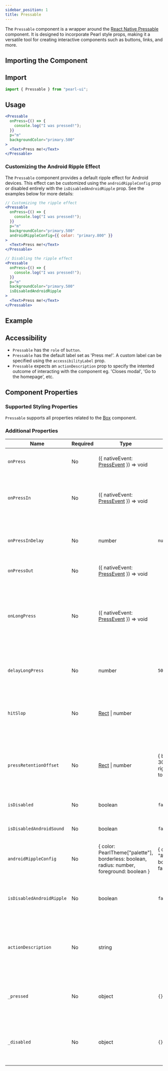 ```yaml
---
sidebar_position: 1
title: Pressable
---
```


The `Pressable` component is a wrapper around the [React Native Pressable](https://reactnative.dev/docs/pressable) component. It is designed to incorporate Pearl style props, making it a versatile tool for creating interactive components such as buttons, links, and more.

## Importing the Component

## Import

```jsx
import { Pressable } from "pearl-ui";
```

## Usage

```jsx
<Pressable
  onPress={() => {
    console.log("I was pressed!");
  }}
  p="m"
  backgroundColor="primary.500"
>
  <Text>Press me!</Text>
</Pressable>
```

### Customizing the Android Ripple Effect

The `Pressable` component provides a default ripple effect for Android devices. This effect can be customized using the `androidRippleConfig` prop or disabled entirely with the `isDisabledAndroidRipple` prop. See the examples below for more details:

```jsx
// Customizing the ripple effect
<Pressable
  onPress={() => {
    console.log("I was pressed!");
  }}
  p="m"
  backgroundColor="primary.500"
  androidRippleConfig={{ color: "primary.800" }}
>
  <Text>Press me!</Text>
</Pressable>

// Disabling the ripple effect
<Pressable
  onPress={() => {
    console.log("I was pressed!");
  }}
  p="m"
  backgroundColor="primary.500"
  isDisabledAndroidRipple
>
  <Text>Press me!</Text>
</Pressable>
```

## Example


<Snack snackId="@agrawal-rohit/pressable-light" />

## Accessibility

- `Pressable` has the `role` of `button`.
- `Pressable` has the default label set as 'Press me!'. A custom label can be specified using the `accessibilityLabel` prop.
- `Pressable` expects an `actionDescription` prop to specify the intented outcome of interacting with the component eg. 'Closes modal', 'Go to the homepage', etc.

## Component Properties

### Supported Styling Properties

`Pressable` supports all properties related to the [Box](../layout/Box) component.

### Additional Properties

| Name                      | Required | Type                                                                                              | Default                                      | Description                                                                                                                     |
| ------------------------- | -------- | ------------------------------------------------------------------------------------------------- | -------------------------------------------- | ------------------------------------------------------------------------------------------------------------------------------- |
| `onPress`                 | No       | <t>({ nativeEvent: [PressEvent](https://reactnative.dev/docs/pressevent) }) => void</t>           |                                              | Function called when the component is pressed.                                                                                  |
| `onPressIn`               | No       | <t>({ nativeEvent: [PressEvent](https://reactnative.dev/docs/pressevent) }) => void</t>           |                                              | Called immediately when a touch is engaged, before `onPressOut` and `onPress`.                                                  |
| `onPressInDelay`          | No       | <t>number</t>                                                                                     | `null`                                       | Duration (in milliseconds) to wait after press down before calling onPressIn.                                                   |
| `onPressOut`              | No       | <t>({ nativeEvent: [PressEvent](https://reactnative.dev/docs/pressevent) }) => void</t>           |                                              | Called when a touch is released.                                                                                                |
| `onLongPress`             | No       | <t>({ nativeEvent: [PressEvent](https://reactnative.dev/docs/pressevent) }) => void</t>           |                                              | Called if the time after onPressIn lasts longer than 500 milliseconds. This time period can be customized with `delayLongPress` |
| `delayLongPress`          | No       | <t>number</t>                                                                                     | `500`                                        | Duration (in milliseconds) from onPressIn before onLongPress is called                                                          |
| `hitSlop`                 | No       | <t>[Rect](https://reactnative.dev/docs/rect) \| number</t>                                        |                                              | Sets additional distance outside of element in which a press can be detected.                                                   |
| `pressRetentionOffset`    | No       | <t>[Rect](https://reactnative.dev/docs/rect) \| number</t>                                        | { bottom: 30, left: 20, right: 20, top: 20 } | Additional distance outside of this view in which a touch is considered a press before onPressOut is triggered.                 |
| `isDisabled`              | No       | <t>boolean</t>                                                                                    | `false`                                      | If true, the press behavior is disabled.                                                                                        |
| `isDisabledAndroidSound`  | No       | <t>boolean</t>                                                                                    | `false`                                      | If true, Android system sound on press is not played.                                                                           |
| `androidRippleConfig`     | No       | <t>{ color: PearlTheme["palette"], borderless: boolean, radius: number, foreground: boolean }</t> | { color: "#E4E9F2", borderless: false }      | Configures the ripple effect for the android_ripple property.                                                                   |
| `isDisabledAndroidRipple` | No       | <t>boolean</t>                                                                                    | `false`                                      | If true, the Android ripple effect is enabled and its properties are configured.                                                |
| `actionDescription`       | No       | <t>string</t>                                                                                     |                                              | A short description of the action that occurs when this element is interacted with (Used for accessibility).                    |
| `_pressed`                | No       | <t>object</t>                                                                                    | `{}`                                      | Style properties that are applied when the component is in a pressed state. |
| `_disabled`               | No       | <t>object</t>                                                                                    | `{}`                                      | Style properties that are applied when the component is in a disabled state. |

